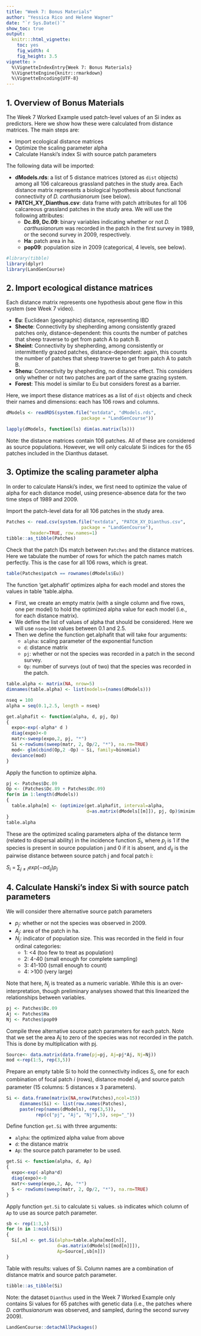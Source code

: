 ```yaml
---
title: "Week 7: Bonus Materials"
author: "Yessica Rico and Helene Wagner"
date: "`r Sys.Date()`"
show_toc: true
output:
  knitr:::html_vignette:
    toc: yes
    fig_width: 4 
    fig_height: 3.5
vignette: >
  %\VignetteIndexEntry{Week 7: Bonus Materials}
  %\VignetteEngine{knitr::rmarkdown}
  %\VignetteEncoding{UTF-8}
---
```

## 1. Overview of Bonus Materials

The Week 7 Worked Example used patch-level values of an Si index as predictors. Here we show how these were calculated from distance matrices. The main steps are:

- Import ecological distance matrices
- Optimize the scaling parameter alpha
- Calculate Hanski's index Si with source patch parameters

The following data will be imported:

- **dModels.rds**: a list of 5 distance matrices (stored as `dist` objects) among all 106 calcareous grassland patches in the study area. Each distance matrix represents a biological hypothesis about functional connectivity of *D. carthusianorum* (see below).
- **PATCH_XY_Dianthus.csv**: data frame with patch attributes for all 106 calcareous grassland patches in the study area. We will use the following attributes:
  - **Dc.89, Dc.09**: binary variables indicating whether or not *D. carthusianorum* was recorded in the patch in the first survey in 1989, or the second survey in 2009, respectively.
  - **Ha**: patch area in ha.
  - **pop09**: population size in 2009 (categorical, 4 levels, see below).

```r
#library(tibble)
library(dplyr)
library(LandGenCourse)
```


## 2. Import ecological distance matrices

Each distance matrix represents one hypothesis about gene flow in this system (see Week 7 video). 

- **Eu**: Euclidean (geographic) distance, representing IBD
- **Shecte**: Connectivity by shepherding among consistently grazed patches only, distance-dependent: this counts the number of patches that sheep traverse to get from patch A to patch B. 
- **Sheint**: Connectivity by shepherding, among consistently or intermittently grazed patches, distance-dependent: again, this counts the number of patches that sheep traverse to get from patch A to patch B. 
- **Shenu**: Connectivity by shepherding, no distance effect. This considers only whether or not two patches are part of the same grazing system.  
- **Forest**: This model is similar to Eu but considers forest as a barrier.

Here, we import these distance matrices as a list of `dist` objects and check their names and dimensions: each has 106 rows and columns.  

```r
dModels <- readRDS(system.file("extdata", "dModels.rds", 
                            package = "LandGenCourse")) 

lapply(dModels, function(ls) dim(as.matrix(ls)))
```
Note: the distance matrices contain 106 patches. All of these are considered as source populations. However, we will only calculate Si indices for the 65 patches included in the Dianthus dataset. 

## 3. Optimize the scaling parameter alpha

In order to calculate Hanski's index, we first need to optimize the value of alpha for each distance model, using presence-absence data for the two time steps of 1989 and 2009. 

Import the patch-level data for all 106 patches in the study area.

```r
Patches <- read.csv(system.file("extdata", "PATCH_XY_Dianthus.csv", 
                            package = "LandGenCourse"),
         header=TRUE, row.names=1)
tibble::as_tibble(Patches)
```

Check that the patch IDs match between `Patches` and the distance matrices. Here we tabulate the number of rows for which the patch names match perfectly. This is the case for all 106 rows, which is great.

```r
table(Patches$patch == rownames(dModels$Eu))
```

The function 'get.alphafit' optimizes alpha for each model and stores the values in  table 'table.alpha.

- First, we create an empty matrix (with a single column and five rows, one per model) to hold the optimized alpha value for each model (i.e., for each distance matrix).
- We define the list of values of alpha that should be considered. Here we will use `nseq=100` values between 0.1 and 2.5.
- Then we define the function get.alphafit that will take four arguments:
  - `alpha`: scaling parameter of the exponential function
  - `d`: distance matrix
  - `pj`: whether or not the species was recorded in a patch in the second survey.
  - `Op`: number of surveys (out of two) that the species was recorded in the patch.

```r
table.alpha <- matrix(NA, nrow=5)
dimnames(table.alpha) <- list(models=(names(dModels)))

nseq = 100
alpha = seq(0.1,2.5, length = nseq)

get.alphafit <- function(alpha, d, pj, Op)
{
  expo<-exp(-alpha* d )
  diag(expo)<-0
  matr<-sweep(expo,2, pj, "*")
  Si <-rowSums(sweep(matr, 2, Op/2, "*"), na.rm=TRUE)
  mod<- glm(cbind(Op,2 -Op) ~ Si, family=binomial)
  deviance(mod)
}
``` 
     
Apply the function to optimize alpha.  

```r
pj <- Patches$Dc.09
Op <- (Patches$Dc.89 + Patches$Dc.09)
for(m in 1:length(dModels))
{
  table.alpha[m] <- (optimize(get.alphafit, interval=alpha,
                              d=as.matrix(dModels[[m]]), pj, Op)$minimum)
}
table.alpha
``` 

These are the optimized scaling parameters alpha of the distance term (related to dispersal ability) in the incidence function $S_{i}$, where $p_{j}$ is 1 if the species is present in source population j and 0 if it is absent, and $d_{ij}$ is the pairwise distance between source patch j and focal patch i: 

$S_{i}$ = $\sum_{j\neq i} exp(-\alpha d_{ij})p_{j}$

## 4. Calculate Hanski's index Si with source patch parameters

We will consider there alternative source patch parameters

- $p_{j}$: whether or not the species was observed in 2009.
- $A_{j}$: area of the patch in ha.
- $N_{j}$: indicator of population size. This was recorded in the field in four ordinal categories:
    - 1: <4     (too few to treat as population)
    - 2: 4-40   (small enough for complete sampling)
    - 3: 41-100 (small enough to count)
    - 4: >100   (very large)
     
Note that here, $N_{j}$ is treated as a numeric variable. While this is an over-interpretation, though preliminary analyses showed that this linearized the relationships between variables.

```r
pj <- Patches$Dc.09
Aj <- Patches$Ha
Nj <- Patches$pop09
``` 

Compile three alternative source patch parameters for each patch. Note that we set the area Aj to zero of the species was not recorded in the patch. This is done by multiplication with pj. 

```r
Source<- data.matrix(data.frame(pj=pj, Aj=pj*Aj, Nj=Nj))
mod <-rep(1:5, rep(3,5))
```

Prepare an empty table Si to hold the connectivity indices $S_{i}$, one for each combination of focal patch *i* (rows), distance model $d_{ij}$ and source patch parameter (15 columns: 5 distances x 3 parameters).

```r
Si <- data.frame(matrix(NA,nrow(Patches),ncol=15))
     dimnames(Si) <- list(row.names(Patches),
     paste(rep(names(dModels), rep(3,5)), 
           rep(c("pj", "Aj", "Nj"),5), sep="_"))
```

Define function `get.Si` with three arguments:

- `alpha`: the optimized alpha value from above
- `d`: the distance matrix
- `Ap`: the source patch parameter to be used.

```r
get.Si <- function(alpha, d, Ap)
{
  expo<-exp(-alpha*d)
  diag(expo)<-0
  matr<-sweep(expo,2, Ap, "*")
  S <- rowSums(sweep(matr, 2, Op/2, "*"), na.rm=TRUE)
}
```

Apply function `get.Si` to calculate `Si` values. `sb` indicates which column of `Ap` to use as source patch parameter.

```r
sb <- rep(1:3,5)
for (n in 1:ncol(Si))
{
  Si[,n] <- get.Si(alpha=table.alpha[mod[n]], 
                   d=as.matrix(dModels[[mod[n]]]),
                   Ap=Source[,sb[n]])
}
``` 

Table with results: values of Si. Column names are a combination of distance matrix and source patch parameter.

```r
tibble::as_tibble(Si)  
``` 

Note: the dataset `Dianthus` used in the Week 7 Worked Example only contains Si values for 65 patches with genetic data (i.e., the patches where *D. carthusianorum* was observed, and sampled, during the second survey 2009). 

```r
LandGenCourse::detachAllPackages()
```






